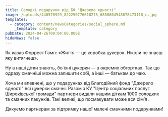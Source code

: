 ```yaml
---
title: Солодкі подарунки від БФ "Джерело єдності"
image: /uploads/440570929_822250776618278_6880804948878473118_n.jpg
templates:
  - category: content/newsCategories/social_sphere.md
    _template: category
pubDate: 2024-04-26T09:04:00.000Z
hideNews: false
---
```


Як казав Форрест Гамп: «Життя — це коробка цукерок. Ніколи не знаєш яку витягнеш».

Ну а наші дітки знають, бо їхні цукерки — в окремих обгортках. Так що одразу смачніші можна залишити собі, а інші — батькам до чаю.

Хоча ми впевнені, що у подарунках від Благодійний фонд "Джерело єдності" всі цукерки смачні. Разом з КУ "Центр соціальних послуг Широківської громади"  партнери видали нашим діткам 1000 солодких та смачних пакунків. Такі великі, що посмакувати може вся сім’я .

Дякуємо партнерам за підтримку нашої малечі смачними подарунками!
